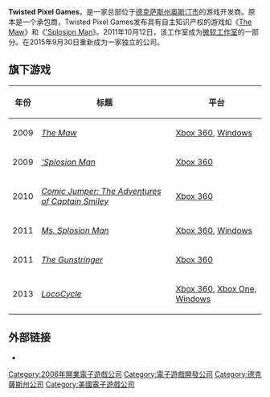 {{NoteTA
| G1=Games
}}
{{Infobox company
| name = Twisted Pixel Games
| logo = [[File:Twisted_pixel.png|200px]]
| caption =
| type =
| foundation = 2006年
| location = {{US}}[[德克萨斯州|德克萨斯州]][[奥斯汀|奥斯汀]]
| key_people = Josh Bear（总裁和CCO）<br />Michael Wilford（CEO）
| industry =
| products = ''[[The_Maw_(video_game)|The Maw]]''<br />''[['Splosion_Man|'Splosion Man]]''<br />''[[Comic_Jumper|Comic Jumper]]''<br />''[[Ms._Splosion_Man|Ms. Splosion Man]]''<br />''[[The_Gunstringer|The Gunstringer]]''
| owner =
| num_employees = 25
| parent =
| homepage = http://www.twistedpixelgames.com/
}}

'''Twisted Pixel Games'''，是一家总部位于[[德克萨斯州|德克萨斯州]][[奥斯汀市|奥斯汀市]]的游戏开发商。原本是一个承包商，Twisted Pixel Games发布具有自主知识产权的游戏如《[[The_Maw|The Maw]]》和《[['Splosion_Man|'Splosion Man]]》。2011年10月12日，该工作室成为[[微软工作室|微软工作室]]的一部分。在2015年9月30日重新成为一家独立的公司。

== 旗下游戏 ==

{| class="wikitable sortable"
|-
! 年份 !! 标题 !! 平台
|-
| 2009
| ''[[The_Maw_(video_game)|The Maw]]''
| [[Xbox_360|Xbox 360]], [[Microsoft_Windows|Windows]]
|-
| 2009
| ''[['Splosion_Man|'Splosion Man]]''
| [[Xbox_360|Xbox 360]]
|-
| 2010
| ''[[Comic_Jumper:_The_Adventures_of_Captain_Smiley|Comic Jumper: The Adventures of Captain Smiley]]''
| [[Xbox_360|Xbox 360]]
|-
| 2011
| ''[[Ms._Splosion_Man|Ms. Splosion Man]]''
| [[Xbox_360|Xbox 360]], [[Microsoft_Windows|Windows]]
|-
| 2011
| ''[[The_Gunstringer|The Gunstringer]]''
| [[Xbox_360|Xbox 360]]
|-
| 2013
| ''[[LocoCycle|LocoCycle]]''
| [[Xbox_360|Xbox 360]], [[Xbox_One|Xbox One]], [[Microsoft_Windows|Windows]]
|}

== 外部链接 ==
{{Portal|电子游戏}}

* {{Official website|http://www.twistedpixelgames.com/}}

{{Microsoft Studios}}

{{DEFAULTSORT:Twisted Pixel Games}}
[[Category:2006年開業電子遊戲公司|Category:2006年開業電子遊戲公司]]
[[Category:電子遊戲開發公司|Category:電子遊戲開發公司]]
[[Category:德克薩斯州公司|Category:德克薩斯州公司]]
[[Category:美國電子遊戲公司|Category:美國電子遊戲公司]]

{{US-videogame-company-stub}}